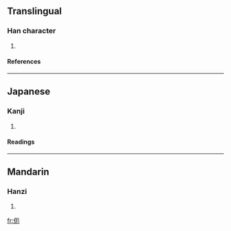 ==Translingual==
===Han character===
{{Han char|rn=9|rad=人|as=04|sn=6|four=|canj=人一尸山 (OMSU)}}
# {{defn|Han}}
====References====
{{Han ref|kx=0095.190|dkj=00434|dj=0202.030|hdz=10120.040|uh=4F0C|ud=20236}}
----
==Japanese==
===Kanji===
{{ja-kanji|grade=|rs=人04}}
# {{defn|Japanese}}
====Readings====
{{ja-readings|on=[[あい]] (ai), [[あ]] (a)|kun=[[くるしむ]] (kurushimu)}}
----
==Mandarin==
===Hanzi===
{{cmn-hanzi|pin=[[ài]] (ai4)|wg=ai<sup>4</sup>}}
# {{defn|Mandarin}}

[[fr:伌]]